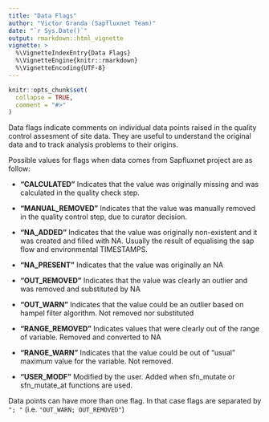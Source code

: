 ```yaml
---
title: "Data Flags"
author: "Victor Granda (Sapfluxnet Team)"
date: "`r Sys.Date()`"
output: rmarkdown::html_vignette
vignette: >
  %\VignetteIndexEntry{Data Flags}
  %\VignetteEngine{knitr::rmarkdown}
  %\VignetteEncoding{UTF-8}
---
```


```r
knitr::opts_chunk$set(
  collapse = TRUE,
  comment = "#>"
)
```

Data flags indicate comments on individual data points raised in the quality
control assesment of site data. They are useful to understand the original
data and to track analysis problems to their origins.  

Possible values for flags when data comes from Sapfluxnet project are as follow:

  + **"CALCULATED"** Indicates that the value was originally missing and was
    calculated in the quality check step.
  
  + **"MANUAL_REMOVED"** Indicates that the value was manually removed in the
    quality control step, due to curator decision.
  
  + **"NA_ADDED"** Indicates that the value was originally non-existent and it
    was created and filled with NA. Usually the result of equalising the sap
    flow and environmental TIMESTAMPS.
  
  + **"NA_PRESENT"** Indicates that the value was originally an NA

  + **"OUT_REMOVED"** Indicates that the value was clearly an outlier and was
    removed and substituted by NA
  
  + **"OUT_WARN"** Indicates that the value could be an outlier based on hampel
    filter algorithm. Not removed nor substituted
  
  + **"RANGE_REMOVED"** Indicates values that were clearly out of the range of
    variable. Removed and converted to NA
  
  + **"RANGE_WARN"** Indicates that the value could be out of "usual" maximum
    value for the variable. Not removed.
  
  + **"USER_MODF"** Modified by the user. Added when sfn_mutate or sfn_mutate_at
    functions are used.

Data points can have more than one flag. In that case flags are separated by
`"; "` (i.e. `"OUT_WARN; OUT_REMOVED"`)
